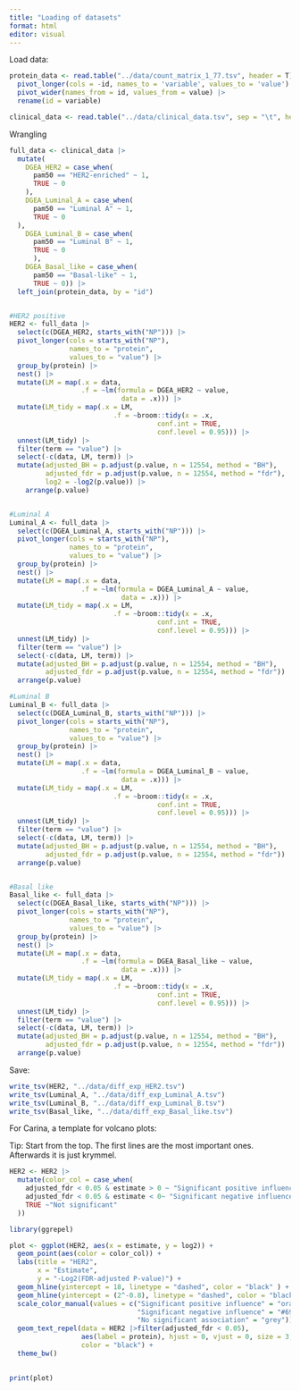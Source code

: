 ```yaml
---
title: "Loading of datasets"
format: html
editor: visual
---
```


Load data:

```r

protein_data <- read.table("../data/count_matrix_1_77.tsv", header = T) |>
  pivot_longer(cols = -id, names_to = 'variable', values_to = 'value') |> 
  pivot_wider(names_from = id, values_from = value) |>
  rename(id = variable)

clinical_data <- read.table("../data/clinical_data.tsv", sep = "\t", header = T)
```

Wrangling

```r

full_data <- clinical_data |>
  mutate(
    DGEA_HER2 = case_when(
      pam50 == "HER2-enriched" ~ 1, 
      TRUE ~ 0
    ), 
    DGEA_Luminal_A = case_when(
      pam50 == "Luminal A" ~ 1, 
      TRUE ~ 0
  ), 
    DGEA_Luminal_B = case_when(
      pam50 == "Luminal B" ~ 1, 
      TRUE ~ 0
      ),
    DGEA_Basal_like = case_when(
      pam50 == "Basal-like" ~ 1, 
      TRUE ~ 0)) |>
  left_join(protein_data, by = "id")


#HER2 positive
HER2 <- full_data |>
  select(c(DGEA_HER2, starts_with("NP"))) |>
  pivot_longer(cols = starts_with("NP"),
               names_to = "protein",
               values_to = "value") |>
  group_by(protein) |>
  nest() |> 
  mutate(LM = map(.x = data,
                  .f = ~lm(formula = DGEA_HER2 ~ value,
                            data = .x))) |>
  mutate(LM_tidy = map(.x = LM,
                          .f = ~broom::tidy(x = .x,
                                     conf.int = TRUE,
                                     conf.level = 0.95))) |>
  unnest(LM_tidy) |>
  filter(term == "value") |>
  select(-c(data, LM, term)) |>
  mutate(adjusted_BH = p.adjust(p.value, n = 12554, method = "BH"), 
         adjusted_fdr = p.adjust(p.value, n = 12554, method = "fdr"), 
         log2 = -log2(p.value)) |>
    arrange(p.value)


#Luminal A
Luminal_A <- full_data |>
  select(c(DGEA_Luminal_A, starts_with("NP"))) |>
  pivot_longer(cols = starts_with("NP"),
               names_to = "protein",
               values_to = "value") |>
  group_by(protein) |>
  nest() |> 
  mutate(LM = map(.x = data,
                  .f = ~lm(formula = DGEA_Luminal_A ~ value,
                            data = .x))) |>
  mutate(LM_tidy = map(.x = LM,
                          .f = ~broom::tidy(x = .x,
                                     conf.int = TRUE,
                                     conf.level = 0.95))) |>
  unnest(LM_tidy) |>
  filter(term == "value") |>
  select(-c(data, LM, term)) |>
  mutate(adjusted_BH = p.adjust(p.value, n = 12554, method = "BH"), 
         adjusted_fdr = p.adjust(p.value, n = 12554, method = "fdr")) |>
  arrange(p.value)

#Luminal B
Luminal_B <- full_data |>
  select(c(DGEA_Luminal_B, starts_with("NP"))) |>
  pivot_longer(cols = starts_with("NP"),
               names_to = "protein",
               values_to = "value") |>
  group_by(protein) |>
  nest() |> 
  mutate(LM = map(.x = data,
                  .f = ~lm(formula = DGEA_Luminal_B ~ value,
                            data = .x))) |>
  mutate(LM_tidy = map(.x = LM,
                          .f = ~broom::tidy(x = .x,
                                     conf.int = TRUE,
                                     conf.level = 0.95))) |>
  unnest(LM_tidy) |>
  filter(term == "value") |>
  select(-c(data, LM, term)) |>
  mutate(adjusted_BH = p.adjust(p.value, n = 12554, method = "BH"), 
         adjusted_fdr = p.adjust(p.value, n = 12554, method = "fdr")) |>
  arrange(p.value)


#Basal like
Basal_like <- full_data |>
  select(c(DGEA_Basal_like, starts_with("NP"))) |>
  pivot_longer(cols = starts_with("NP"),
               names_to = "protein",
               values_to = "value") |>
  group_by(protein) |>
  nest() |> 
  mutate(LM = map(.x = data,
                  .f = ~lm(formula = DGEA_Basal_like ~ value,
                            data = .x))) |>
  mutate(LM_tidy = map(.x = LM,
                          .f = ~broom::tidy(x = .x,
                                     conf.int = TRUE,
                                     conf.level = 0.95))) |>
  unnest(LM_tidy) |>
  filter(term == "value") |>
  select(-c(data, LM, term)) |>
  mutate(adjusted_BH = p.adjust(p.value, n = 12554, method = "BH"), 
         adjusted_fdr = p.adjust(p.value, n = 12554, method = "fdr")) |>
  arrange(p.value)
```

Save:

```r
write_tsv(HER2, "../data/diff_exp_HER2.tsv")
write_tsv(Luminal_A, "../data/diff_exp_Luminal_A.tsv")
write_tsv(Luminal_B, "../data/diff_exp_Luminal_B.tsv")
write_tsv(Basal_like, "../data/diff_exp_Basal_like.tsv")
```

For Carina, a template for volcano plots:

Tip: Start from the top. The first lines are the most important ones. Afterwards it is just krymmel.

```r
HER2 <- HER2 |>
  mutate(color_col = case_when(
    adjusted_fdr < 0.05 & estimate > 0 ~ "Significant positive influence", 
    adjusted_fdr < 0.05 & estimate < 0~ "Significant negative influence",
    TRUE ~"Not significant"
  ))

library(ggrepel)

plot <- ggplot(HER2, aes(x = estimate, y = log2)) +
  geom_point(aes(color = color_col)) +
  labs(title = "HER2", 
       x = "Estimate", 
       y = "-Log2(FDR-adjusted P-value)") +
  geom_hline(yintercept = 18, linetype = "dashed", color = "black" ) +
  geom_hline(yintercept = (2^-0.8), linetype = "dashed", color = "black" ) +
  scale_color_manual(values = c("Significant positive influence" = "orange", 
                                "Significant negative influence" = "#69b3a2",
                                "No significant association" = "grey")) +
  geom_text_repel(data = HER2 |>filter(adjusted_fdr < 0.05),
                  aes(label = protein), hjust = 0, vjust = 0, size = 3, 
                  color = "black") +
  theme_bw()
        

print(plot)

```
